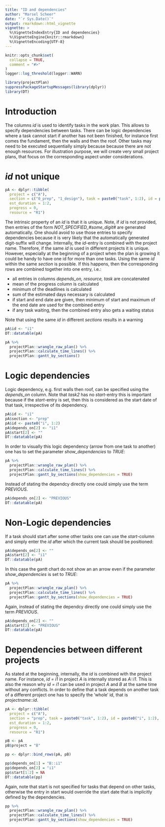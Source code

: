 ```yaml
---
title: "ID and dependencies"
author: "Marsel Scheer"
date: "`r Sys.Date()`"
output: rmarkdown::html_vignette
vignette: >
  %\VignetteIndexEntry{ID and dependencies}
  %\VignetteEngine{knitr::rmarkdown}
  %\VignetteEncoding{UTF-8}
---
```


```r
knitr::opts_chunk$set(
  collapse = TRUE,
  comment = "#>"
)
logger::log_threshold(logger::WARN)

library(projectPlan)
suppressPackageStartupMessages(library(dplyr))
library(DT)
```

# Introduction

The columns *id* is used to identify tasks in the work plan. This allows to specify dependencies between
tasks. There can be logic dependencies where a task cannot start if another has not been finished, for instance
first comes the fundament, then the walls and then the roof. Other tasks may need to be executed
sequentially simply because because there are not enough resources.
For illustration purpose, we will create very small project plans, that focus on the corresponding aspect 
under considerations.

# *id* not unique 

```r
pA <- dplyr::tibble(
  project = c("A"), 
  section = c("0_prep", "1_design"), task = paste0("task", 1:2), id = paste0("i", 1:2), start = "TODAY", depends_on = "", deadline = NA,
  est_duration = 1:2,
  progress = 0, 
  resource = "R1")
```

The intrinsic property of an *id* is that it is unique. Note, if *id* is not provided, then entries of the form *NOT_SPECIFIED_#some_digit#*
are generated automatically. One should avoid to use those entries to specify dependencies because it is very likely that the
automatically generated digit-suffix will change. Internally, the *id*-entry is combined with the project name.
Therefore, if the same *id* is used in different projects it is unique.
However, especially at the beginning of a project when the plan is growing it could be handy to have one id for more than one tasks. 
Using the same *id* within the same *section* is possible. If this happens, then the corresponding rows are combined
together into one entry, i.e.:

* all entries in columns *depends_on, resource, task* are concatenated
* mean of the progress column is calculated
* minimum of the deadlines is calculated
* sum of the estimated days necessary is calculated
* if start and end date are given, then minimum of start and maximum of the end date are used for the combined entry
* if any task waiting, then the combined entry also gets a waiting status

Note that using the same *id* in different *sections* results in a warning

```r
pA$id <- "i1"
DT::datatable(pA)
```

```r
pA %>% 
  projectPlan::wrangle_raw_plan() %>% 
  projectPlan::calculate_time_lines() %>% 
  projectPlan::gantt_by_sections()
```

# Logic dependencies

Logic dependency, e.g. first walls then roof, can be specified using the *depends_on* column. 
Note that *task2* has no *start*-entry this is important because if the *start*-entry is set,
then this is considered as the start date of that task, irrespective of its dependency.

```r
pA$id <- "i1"
pA$section <- "prep"
pA$id <- paste0("i", 1:2)
pA$depends_on[2] <- "i1"
pA$start[2] <- ""
DT::datatable(pA)
```

In order to visually this logic dependency (arrow from one task to another) one has to set the parameter *show_dependencies* to 
*TRUE*:

```r
pA %>% 
  projectPlan::wrangle_raw_plan() %>% 
  projectPlan::calculate_time_lines() %>% 
  projectPlan::gantt_by_sections(show_dependencies = TRUE)
```

Instead of stating the dependcy directly one could simply use the term *PREVIOUS*. 

```r
pA$depends_on[2] <- "PREVIOUS"
DT::datatable(pA)
```

# Non-Logic dependencies

If a task should start after some other tasks one can use the *start*-column and simply
enter the *id* after which the current task should be positioned:

```r
pA$depends_on[2] <- ""
pA$start[2] <- "i1"
DT::datatable(pA)
```

In this case the gantt chart do not show an an arrow even if the parameter *show_dependencies* is set to *TRUE*:

```r
pA %>% 
  projectPlan::wrangle_raw_plan() %>% 
  projectPlan::calculate_time_lines() %>% 
  projectPlan::gantt_by_sections(show_dependencies = TRUE)
```


Again, instead of stating the dependcy directly one could simply use the term *PREVIOUS*. 

```r
pA$depends_on[2] <- ""
pA$start[2] <- "PREVIOUS"
DT::datatable(pA)
```


# Dependencies between different projects

As stated at the beginning, internally, the *id* is combined with the project name. For instance, *id = i1* in
project *A* is internally stored as *A::i1*. This is also the reason why *id = i1* can be used in project *A* and
*B* at the same time without any conflicts. In order to define that a task depends on another task of a different 
project one has to specify the 'whole' id, that is *projectname::id*.

```r
pA <- dplyr::tibble(
  project = c("A"), 
  section = "prep", task = paste0("task", 1:2), id = paste0("i", 1:2), start = "TODAY", depends_on = "", deadline = NA,
  est_duration = 1:2,
  progress = 0, 
  resource = "R1")

pB <- pA
pB$project = "B"

pp <- dplyr::bind_rows(pA, pB)

pp$depends_on[1] = "B::i1"
pp$depends_on[2] = "i1"
pp$start[1:2] = NA
DT::datatable(pp)
```

Again, note that start is not specified for tasks that depend on other tasks, otherwise the entry in start would
override the start date that is implicitly defined by the dependencies.


```r
pp %>% 
  projectPlan::wrangle_raw_plan() %>% 
  projectPlan::calculate_time_lines() %>% 
  projectPlan::gantt_by_sections(show_dependencies = TRUE)
```

